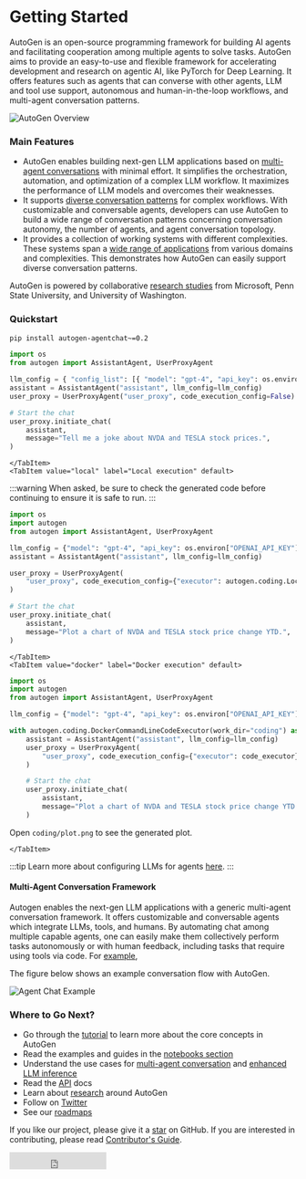 
# Getting Started

AutoGen is an open-source programming framework for building AI agents and facilitating
cooperation among multiple agents to solve tasks. AutoGen aims to provide an easy-to-use
and flexible framework for accelerating development and research on agentic AI,
like PyTorch for Deep Learning. It offers features such as agents that can converse
with other agents, LLM and tool use support, autonomous and human-in-the-loop workflows,
and multi-agent conversation patterns.

![AutoGen Overview](/img/autogen_agentchat.png)

### Main Features

- AutoGen enables building next-gen LLM applications based on [multi-agent
  conversations](/docs/Use-Cases/agent_chat) with minimal effort. It simplifies
  the orchestration, automation, and optimization of a complex LLM workflow. It
  maximizes the performance of LLM models and overcomes their weaknesses.
- It supports [diverse conversation
  patterns](/docs/Use-Cases/agent_chat#supporting-diverse-conversation-patterns)
  for complex workflows. With customizable and conversable agents, developers can
  use AutoGen to build a wide range of conversation patterns concerning
  conversation autonomy, the number of agents, and agent conversation topology.
- It provides a collection of working systems with different complexities. These
  systems span a [wide range of
  applications](/docs/Use-Cases/agent_chat#diverse-applications-implemented-with-autogen)
  from various domains and complexities. This demonstrates how AutoGen can
  easily support diverse conversation patterns.

AutoGen is powered by collaborative [research studies](/docs/Research) from
Microsoft, Penn State University, and University of Washington.

### Quickstart

```sh
pip install autogen-agentchat~=0.2
```

<Tabs>
    <TabItem value="nocode" label="No code execution" default>

```python
import os
from autogen import AssistantAgent, UserProxyAgent

llm_config = { "config_list": [{ "model": "gpt-4", "api_key": os.environ.get("OPENAI_API_KEY") }] }
assistant = AssistantAgent("assistant", llm_config=llm_config)
user_proxy = UserProxyAgent("user_proxy", code_execution_config=False)

# Start the chat
user_proxy.initiate_chat(
    assistant,
    message="Tell me a joke about NVDA and TESLA stock prices.",
)
```

    </TabItem>
    <TabItem value="local" label="Local execution" default>

:::warning
When asked, be sure to check the generated code before continuing to ensure it is safe to run.
:::

```python
import os
import autogen
from autogen import AssistantAgent, UserProxyAgent

llm_config = {"model": "gpt-4", "api_key": os.environ["OPENAI_API_KEY"]}
assistant = AssistantAgent("assistant", llm_config=llm_config)

user_proxy = UserProxyAgent(
    "user_proxy", code_execution_config={"executor": autogen.coding.LocalCommandLineCodeExecutor(work_dir="coding")}
)

# Start the chat
user_proxy.initiate_chat(
    assistant,
    message="Plot a chart of NVDA and TESLA stock price change YTD.",
)
```

    </TabItem>
    <TabItem value="docker" label="Docker execution" default>

```python
import os
import autogen
from autogen import AssistantAgent, UserProxyAgent

llm_config = {"model": "gpt-4", "api_key": os.environ["OPENAI_API_KEY"]}

with autogen.coding.DockerCommandLineCodeExecutor(work_dir="coding") as code_executor:
    assistant = AssistantAgent("assistant", llm_config=llm_config)
    user_proxy = UserProxyAgent(
        "user_proxy", code_execution_config={"executor": code_executor}
    )

    # Start the chat
    user_proxy.initiate_chat(
        assistant,
        message="Plot a chart of NVDA and TESLA stock price change YTD. Save the plot to a file called plot.png",
    )
```

Open `coding/plot.png` to see the generated plot.

    </TabItem>

</Tabs>

:::tip
Learn more about configuring LLMs for agents [here](/docs/topics/llm_configuration).
:::

#### Multi-Agent Conversation Framework

Autogen enables the next-gen LLM applications with a generic multi-agent conversation framework. It offers customizable and conversable agents which integrate LLMs, tools, and humans.
By automating chat among multiple capable agents, one can easily make them collectively perform tasks autonomously or with human feedback, including tasks that require using tools via code. For [example](https://github.com/superdapp/superdappstudio/blob/0.2/test/twoagent.py),

The figure below shows an example conversation flow with AutoGen.

![Agent Chat Example](/img/chat_example.png)

### Where to Go Next?

- Go through the [tutorial](/docs/tutorial/introduction) to learn more about the core concepts in AutoGen
- Read the examples and guides in the [notebooks section](/docs/notebooks)
- Understand the use cases for [multi-agent conversation](/docs/Use-Cases/agent_chat) and [enhanced LLM inference](/docs/Use-Cases/enhanced_inference)
- Read the [API](/docs/reference/agentchat/conversable_agent/) docs
- Learn about [research](/docs/Research) around AutoGen
- Follow on [Twitter](https://twitter.com/pyautogen)
- See our [roadmaps](https://aka.ms/autogen-roadmap)

If you like our project, please give it a [star](https://github.com/superdapp/superdappstudio/stargazers) on GitHub. If you are interested in contributing, please read [Contributor's Guide](/docs/contributor-guide/contributing).

<iframe
  src="https://ghbtns.com/github-btn.html?user=microsoft&amp;repo=autogen&amp;type=star&amp;count=true&amp;size=large"
  frameborder="0"
  scrolling="0"
  width="170"
  height="30"
  title="GitHub"
></iframe>
